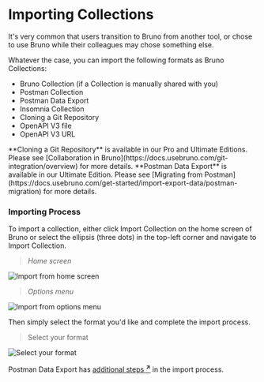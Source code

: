 
# Importing Collections

It's very common that users transition to Bruno from another tool, or chose to use Bruno while their colleagues may chose something else.

Whatever the case, you can import the following formats as Bruno Collections:

- Bruno Collection (if a Collection is manually shared with you)
- Postman Collection
- Postman Data Export
- Insomnia Collection
- Cloning a Git Repository
- OpenAPI V3 file
- OpenAPI V3 URL

<Callout type="info" emoji="">
  **Cloning a Git Repository** is available in our Pro and Ultimate Editions.
  Please see [Collaboration in
  Bruno](https://docs.usebruno.com/git-integration/overview) for more details.
</Callout>

<Callout emoji="">
  **Postman Data Export** is available in our Ultimate Edition. Please see
  [Migrating from
  Postman](https://docs.usebruno.com/get-started/import-export-data/postman-migration)
  for more details.
</Callout>

### Importing Process

To import a collection, either click Import Collection on the home screen of Bruno or select the ellipsis (three dots) in the top-left corner and navigate to Import Collection.

> _Home screen_

![Import from home screen](/screenshots/send-request/home-screen.webp)

> _Options menu_

![Import from options menu](/screenshots/get-started/import-export/import_collection/import_collection_main_menu.webp)

Then simply select the format you'd like and complete the import process.

> Select your format

![Select your format](/screenshots/get-started/import-export/import_collection/import_options.webp)


Postman Data Export has [additional steps <strong><sup>↗</sup></strong>](https://docs.usebruno.com/get-started/import-export-data/postman-migration) in the import process.
